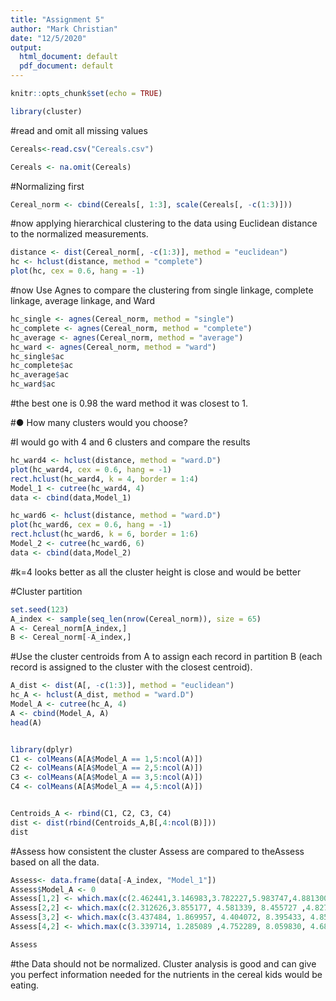 ---
title: "Assignment 5"
author: "Mark Christian"
date: "12/5/2020"
output:
  html_document: default
  pdf_document: default
---

```{r setup, include=FALSE}
knitr::opts_chunk$set(echo = TRUE)
```

```{r}
library(cluster)

```


#read and omit all missing values
```{r}
Cereals<-read.csv("Cereals.csv")

Cereals <- na.omit(Cereals)
```


#Normalizing first
```{r}
Cereal_norm <- cbind(Cereals[, 1:3], scale(Cereals[, -c(1:3)]))
```

#now applying hierarchical clustering to the data using Euclidean distance to the normalized measurements.
```{r}
distance <- dist(Cereal_norm[, -c(1:3)], method = "euclidean")
hc <- hclust(distance, method = "complete")
plot(hc, cex = 0.6, hang = -1)
```


#now Use Agnes to compare the clustering from single linkage, complete linkage, average linkage, and Ward

```{r}
hc_single <- agnes(Cereal_norm, method = "single")
hc_complete <- agnes(Cereal_norm, method = "complete")
hc_average <- agnes(Cereal_norm, method = "average")
hc_ward <- agnes(Cereal_norm, method = "ward")
hc_single$ac
hc_complete$ac
hc_average$ac
hc_ward$ac
```
#the best one is 0.98 the ward method it was closest to 1.


#● How many clusters would you choose?

#I would go with 4 and 6 clusters and compare the results


```{r}
hc_ward4 <- hclust(distance, method = "ward.D")
plot(hc_ward4, cex = 0.6, hang = -1)
rect.hclust(hc_ward4, k = 4, border = 1:4)     
Model_1 <- cutree(hc_ward4, 4)
data <- cbind(data,Model_1)
``` 

```{r}
hc_ward6 <- hclust(distance, method = "ward.D")
plot(hc_ward6, cex = 0.6, hang = -1)
rect.hclust(hc_ward6, k = 6, border = 1:6)     
Model_2 <- cutree(hc_ward6, 6)
data <- cbind(data,Model_2)
```
#k=4 looks better as all the cluster height is close and would be better 

#Cluster partition

```{r}
set.seed(123)
A_index <- sample(seq_len(nrow(Cereal_norm)), size = 65)
A <- Cereal_norm[A_index,]
B <- Cereal_norm[-A_index,]
```

#Use the cluster centroids from A to assign each record in partition B (each record is assigned to the cluster with the closest centroid).
```{r}
A_dist <- dist(A[, -c(1:3)], method = "euclidean")
hc_A <- hclust(A_dist, method = "ward.D")
Model_A <- cutree(hc_A, 4)
A <- cbind(Model_A, A)
head(A)


library(dplyr)
C1 <- colMeans(A[A$Model_A == 1,5:ncol(A)])
C2 <- colMeans(A[A$Model_A == 2,5:ncol(A)])
C3 <- colMeans(A[A$Model_A == 3,5:ncol(A)])
C4 <- colMeans(A[A$Model_A == 4,5:ncol(A)])


Centroids_A <- rbind(C1, C2, C3, C4)
dist <- dist(rbind(Centroids_A,B[,4:ncol(B)]))
dist
```


#Assess how consistent the cluster Assess are compared to theAssess based on all the data.
```{r}
Assess<- data.frame(data[-A_index, "Model_1"])
Assess$Model_A <- 0
Assess[1,2] <- which.max(c(2.462441,3.146983,3.782227,5.983747,4.881300,3.826735))
Assess[2,2] <- which.max(c(2.312626,3.855177, 4.581339, 8.455727 ,4.827885 ,5.441721))
Assess[3,2] <- which.max(c(3.437484, 1.869957, 4.404072, 8.395433, 4.851045, 4.429787))
Assess[4,2] <- which.max(c(3.339714, 1.285089 ,4.752289, 8.059830, 4.687570, 3.657016))

Assess
```


#the Data should not be normalized. Cluster analysis is good and can give you perfect information needed for the nutrients in the cereal kids would be eating. 











